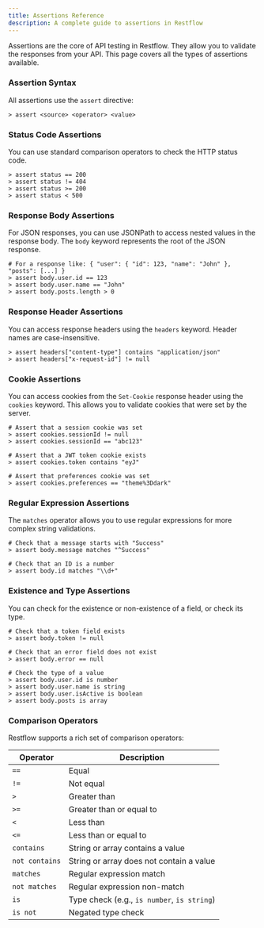 ```yaml
---
title: Assertions Reference
description: A complete guide to assertions in Restflow
---
```


Assertions are the core of API testing in Restflow. They allow you to validate the responses from your API. This page covers all the types of assertions available.

### Assertion Syntax

All assertions use the `assert` directive:

`> assert <source> <operator> <value>`

### Status Code Assertions

You can use standard comparison operators to check the HTTP status code.

```flow
> assert status == 200
> assert status != 404
> assert status >= 200
> assert status < 500
```

### Response Body Assertions

For JSON responses, you can use JSONPath to access nested values in the response body. The `body` keyword represents the root of the JSON response.

```flow
# For a response like: { "user": { "id": 123, "name": "John" }, "posts": [...] }
> assert body.user.id == 123
> assert body.user.name == "John"
> assert body.posts.length > 0
```

### Response Header Assertions

You can access response headers using the `headers` keyword. Header names are case-insensitive.

```flow
> assert headers["content-type"] contains "application/json"
> assert headers["x-request-id"] != null
```

### Cookie Assertions

You can access cookies from the `Set-Cookie` response header using the `cookies` keyword. This allows you to validate cookies that were set by the server.

```flow
# Assert that a session cookie was set
> assert cookies.sessionId != null
> assert cookies.sessionId == "abc123"

# Assert that a JWT token cookie exists
> assert cookies.token contains "eyJ"

# Assert that preferences cookie was set
> assert cookies.preferences == "theme%3Ddark"
```

### Regular Expression Assertions

The `matches` operator allows you to use regular expressions for more complex string validations.

```flow
# Check that a message starts with "Success"
> assert body.message matches "^Success"

# Check that an ID is a number
> assert body.id matches "\\d+"
```

### Existence and Type Assertions

You can check for the existence or non-existence of a field, or check its type.

```flow
# Check that a token field exists
> assert body.token != null

# Check that an error field does not exist
> assert body.error == null

# Check the type of a value
> assert body.user.id is number
> assert body.user.name is string
> assert body.user.isActive is boolean
> assert body.posts is array
```

### Comparison Operators

Restflow supports a rich set of comparison operators:

| Operator | Description |
|---|---|
| `==` | Equal |
| `!=` | Not equal |
| `>` | Greater than |
| `>=` | Greater than or equal to |
| `<` | Less than |
| `<=` | Less than or equal to |
| `contains` | String or array contains a value |
| `not contains` | String or array does not contain a value |
| `matches` | Regular expression match |
| `not matches` | Regular expression non-match |
| `is` | Type check (e.g., `is number`, `is string`) |
| `is not`| Negated type check |
